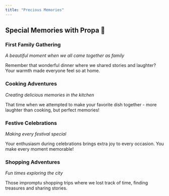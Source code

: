 ```yaml
---
title: "Precious Memories"
---
```


:::{.text-center .mb-5}
# Special Memories with Propa 💖
:::

:::{.memory-grid}

::: {.memory-card}
### First Family Gathering
*A beautiful moment when we all came together as family*

Remember that wonderful dinner where we shared stories and laughter? Your warmth made everyone feel so at home.
:::

::: {.memory-card}
### Cooking Adventures
*Creating delicious memories in the kitchen*

That time when we attempted to make your favorite dish together - more laughter than cooking, but perfect memories!
:::

::: {.memory-card}
### Festive Celebrations
*Making every festival special*

Your enthusiasm during celebrations brings extra joy to every occasion. You make every moment memorable!
:::

::: {.memory-card}
### Shopping Adventures
*Fun times exploring the city*

Those impromptu shopping trips where we lost track of time, finding treasures and sharing stories.
:::

:::

<script>
document.addEventListener("DOMContentLoaded", () => {
  const cards = document.querySelectorAll('.memory-card');
  cards.forEach(card => {
    card.addEventListener('mouseenter', (e) => {
      party.sparkles(e.target, {
        count: party.variation.range(10, 20),
        speed: party.variation.range(50, 200),
      });
    });
  });
});
</script>
